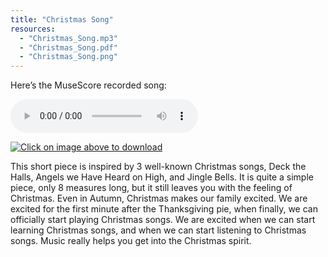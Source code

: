 ```yaml
---
title: "Christmas Song"
resources:
  - "Christmas_Song.mp3"
  - "Christmas_Song.pdf"
  - "Christmas_Song.png"
---
```


Here's the MuseScore recorded song:

<audio controls>
<source src="Christmas_Song.mp3" type="audio/mpeg">
</audio> 

[![Click on image above to download](Christmas_Song-1.jpeg)](Christmas_Song.pdf)

This short piece is inspired by 3 well-known Christmas songs, Deck the Halls, Angels we Have Heard on High, and Jingle Bells. It is quite a simple piece, only 8 measures long, but it still leaves you with the feeling of Christmas. Even in Autumn, Christmas makes our family excited. We are excited for the first minute after the Thanksgiving pie, when finally, we can officially start playing Christmas songs. We are excited when we can start learning Christmas songs, and when we can start listening to Christmas songs. Music really helps you get into the Christmas spirit.